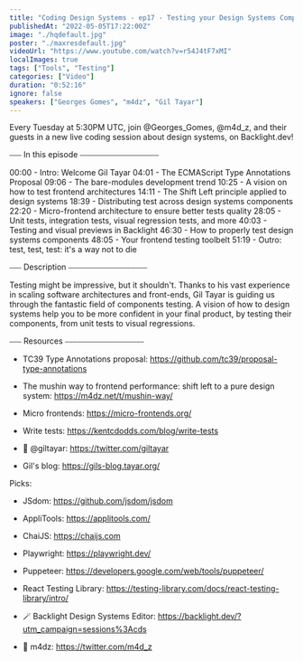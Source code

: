 ```yaml
---
title: "Coding Design Systems - ep17 - Testing your Design Systems Components, with Gil Tayar"
publishedAt: "2022-05-05T17:22:00Z"
image: "./hqdefault.jpg"
poster: "./maxresdefault.jpg"
videoUrl: "https://www.youtube.com/watch?v=r54J4tF7xMI"
localImages: true
tags: ["Tools", "Testing"]
categories: ["Video"]
duration: "0:52:16"
ignore: false
speakers: ["Georges Gomes", "m4dz", "Gil Tayar"]
---
```


Every Tuesday at 5:30PM UTC, join @Georges_Gomes, @m4d_z, and their guests in a new live coding session about design systems, on Backlight.dev!

⎯⎯⎯ In this episode ⎯⎯⎯⎯⎯⎯⎯⎯⎯⎯⎯⎯⎯⎯⎯⎯⎯⎯⎯⎯

00:00 - Intro: Welcome Gil Tayar
04:01 - The ECMAScript Type Annotations Proposal
09:06 - The bare-modules development trend
10:25 - A vision on how to test frontend architectures
14:11 - The Shift Left principle applied to design systems
18:39 - Distributing test across design systems components
22:20 - Micro-frontend architecture to ensure better tests quality
28:05 - Unit tests, integration tests, visual regression tests, and more
40:03 - Testing and visual previews in Backlight
46:30 - How to properly test design systems components
48:05 - Your frontend testing toolbelt
51:19 - Outro: test, test, test: it's a way not to die

⎯⎯⎯ Description ⎯⎯⎯⎯⎯⎯⎯⎯⎯⎯⎯⎯⎯⎯⎯⎯⎯⎯⎯⎯

Testing might be impressive, but it shouldn't. Thanks to his vast experience in scaling software architectures and front-ends, Gil Tayar is guiding us through the fantastic field of components testing. A vision of how to design systems help you to be more confident in your final product, by testing their components, from unit tests to visual regressions.

⎯⎯⎯ Resources ⎯⎯⎯⎯⎯⎯⎯⎯⎯⎯⎯⎯⎯⎯⎯⎯⎯⎯⎯⎯

- TC39 Type Annotations proposal: https://github.com/tc39/proposal-type-annotations
- The mushin way to frontend performance: shift left to a pure design system: https://m4dz.net/t/mushin-way/
- Micro frontends: https://micro-frontends.org/
- Write tests: https://kentcdodds.com/blog/write-tests

- 🐥 @giltayar: https://twitter.com/giltayar
- Gil's blog: https://gils-blog.tayar.org/

Picks:

- JSdom: https://github.com/jsdom/jsdom
- AppliTools: https://applitools.com/
- ChaiJS: https://chaijs.com
- Playwright: https://playwright.dev/
- Puppeteer: https://developers.google.com/web/tools/puppeteer/
- React Testing Library: https://testing-library.com/docs/react-testing-library/intro/

- 🪄 Backlight Design Systems Editor: https://backlight.dev/?utm_campaign=sessions%3Acds
- 🐥 m4dz: https://twitter.com/m4d_z
